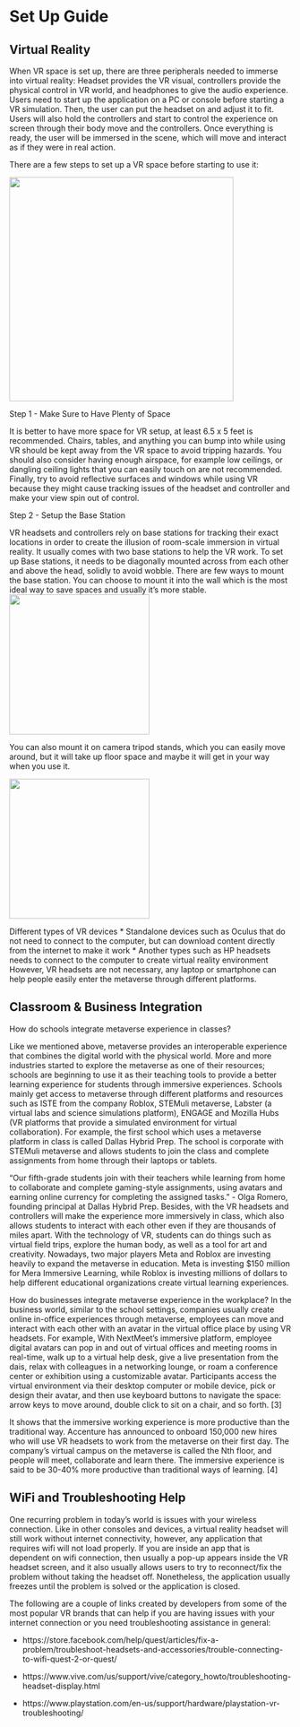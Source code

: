 # Set Up Guide

## Virtual Reality

When VR space is set up, there are three peripherals needed to immerse into virtual reality: Headset provides the VR visual, controllers provide the physical control in VR world, and headphones to give the audio experience. Users need to start up the application on a PC or console before starting a VR simulation. Then, the user can put the headset on and adjust it to fit. Users will also hold the controllers and start to control the experience on screen through their body move and the controllers. Once everything is ready, the user will be immersed in the scene, which will move and interact as if they were in real action.

There are a few steps to set up a VR space before starting to use it:

![](images/vrSetup.png){width=400}

Step 1 - Make Sure to Have Plenty of Space

It is better to have more space for VR setup, at least 6.5 x 5 feet is recommended. Chairs, tables, and anything you can bump into while using VR should be kept away from the VR space to avoid tripping hazards. You should also consider having enough airspace, for example low ceilings, or dangling ceiling lights that you can easily touch on are not recommended. Finally, try to avoid reflective surfaces and windows while using VR because they might cause tracking issues of the headset and controller and make your view spin out of control.

Step 2 - Setup the Base Station

VR headsets and controllers rely on base stations for tracking their exact locations in order to create the illusion of room-scale immersion in virtual reality. It usually comes with two base stations to help the VR work. To set up Base stations, it needs to be diagonally mounted across from each other and above the head, solidly to avoid wobble. There are few ways to mount the base station. You can choose to mount it into the wall which is the most ideal way to save spaces and usually it’s more stable. 
![](images/wallMount.png){width=250}

You can also mount it on camera tripod stands, which you can easily move around, but it will take up floor space and maybe it will get in your way when you use it.

![](images/tripod.png){width=250}

Different types of VR devices
 * Standalone devices such as Oculus that do not need to connect to the computer, but can download content directly from the internet to make it work 
 * Another types such as HP headsets needs to connect to the computer to create virtual reality environment
However, VR headsets are not necessary, any laptop or smartphone can help people easily enter the metaverse through different platforms. 


## Classroom & Business Integration

How do schools integrate metaverse experience in classes?

Like we mentioned above, metaverse provides an interoperable experience that combines the digital world with the physical world. More and more industries started to explore the metaverse as one of their resources; schools are beginning to use it as their teaching tools to provide a better learning experience for students through immersive experiences. Schools mainly get access to metaverse through different platforms and resources such as ISTE from the company Roblox, STEMuli metaverse, Labster (a virtual labs and science simulations platform), ENGAGE and Mozilla Hubs (VR platforms that provide a simulated environment for virtual collaboration). For example, the first school which uses a metaverse platform in class is called Dallas Hybrid Prep. The school is corporate with STEMuli metaverse and allows students to join the class and complete assignments from home through their laptops or tablets.


 “Our fifth-grade students join with their teachers while learning from home to collaborate and complete gaming-style assignments, using avatars and earning online currency for completing the assigned tasks.” - Olga Romero, founding principal at Dallas Hybrid Prep. Besides, with the VR headsets and controllers will make the experience more immersively in class, which also allows students to interact with each other even if they are thousands of miles apart. With the technology of VR, students can do things such as virtual field trips, explore the human body, as well as a tool for art and creativity. Nowadays, two major players Meta and Roblox are investing heavily to expand the metaverse in education. Meta is investing $150 million for Mera Immersive Learning, while Roblox is investing millions of dollars to help different educational organizations create virtual learning experiences.


How do businesses integrate metaverse experience in the workplace?
In the business world, similar to the school settings, companies usually create online in-office experiences through metaverse, employees can move and interact with each other with an avatar in the virtual office place by using VR headsets. For example, With NextMeet’s immersive platform, employee digital avatars can pop in and out of virtual offices and meeting rooms in real-time, walk up to a virtual help desk, give a live presentation from the dais, relax with colleagues in a networking lounge, or roam a conference center or exhibition using a customizable avatar. Participants access the virtual environment via their desktop computer or mobile device, pick or design their avatar, and then use keyboard buttons to navigate the space: arrow keys to move around, double click to sit on a chair, and so forth. [3] 


It shows that the immersive working experience is more productive than the traditional way. Accenture has announced to onboard 150,000 new hires who will use VR headsets to work from the metaverse on their first day. The company's virtual campus on the metaverse is called the Nth floor, and people will meet, collaborate and learn there. The immersive experience is said to be 30-40% more productive than traditional ways of learning. [4]




## WiFi and Troubleshooting Help

One recurring problem in today's world is issues with your wireless connection. Like in other consoles and devices, a virtual reality headset will still work without internet connectivity, however, any application that requires wifi will not load properly. If you are inside an app that is dependent on wifi connection, then usually a pop-up appears inside the VR headset screen, and it also usually allows users to try to reconnect/fix the problem without taking the headset off. Nonetheless, the application usually freezes until the problem is solved or the application is closed.

The following are a couple of links created by developers from some of the most popular VR brands that can help if you are having issues with your internet connection or you need troubleshooting assistance in general:

* https://store.facebook.com/help/quest/articles/fix-a-problem/troubleshoot-headsets-and-accessories/trouble-connecting-to-wifi-quest-2-or-quest/

* https://www.vive.com/us/support/vive/category_howto/troubleshooting-headset-display.html 

* https://www.playstation.com/en-us/support/hardware/playstation-vr-troubleshooting/






